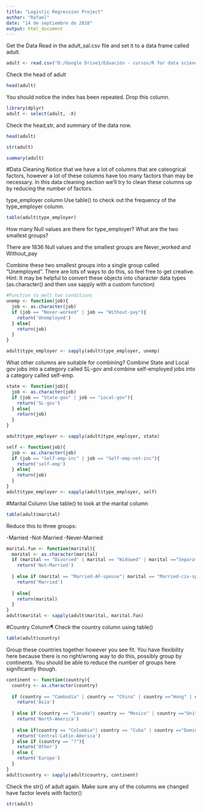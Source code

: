 ```yaml
---
title: "Logistic Regression Project"
author: "Rafael"
date: "14 de septiembre de 2018"
output: html_document
---
```


Get the Data
Read in the adult_sal.csv file and set it to a data frame called adult.
```r
adult <- read.csv("D:/Google Drive1/Eduación - cursos/R for data science/R-Course-HTML-Notes/R-Course-HTML-Notes/R-for-Data-Science-and-Machine-Learning/Training Exercises/Machine Learning Projects/CSV files for ML Projects/adult_sal.csv")
```

Check the head of adult
```r
head(adult)
```

You should notice the index has been repeated. Drop this column.
```r
library(dplyr)
adult <- select(adult, -X)
```

Check the head,str, and summary of the data now.
```r
head(adult)

str(adult)

summary(adult)
```

#Data Cleaning
Notice that we have a lot of columns that are cateogrical factors, however a lot of these columns have too many factors than may be necessary. In this data cleaning section we'll try to clean these columns up by reducing the number of factors.

type_employer column
Use table() to check out the frequency of the type_employer column.

```r
table(adult$type_employer)
```

How many Null values are there for type_employer? What are the two smallest groups?

There are 1836 Null values and the smallest groups are Never_worked and Without_pay

Combine these two smallest groups into a single group called "Unemployed". There are lots of ways to do this, so feel free to get creative. Hint: It may be helpful to convert these objects into character data types (as.character() and then use sapply with a custom function)

```r
#Function to melt two conditions
unemp <- function(job){
  job <- as.character(job)
  if (job == "Never-worked" | job == "Without-pay"){
    return('Unemployed')
  } else{
    return(job)
  }
}

adult$type_employer <- sapply(adult$type_employer, unemp)

```

What other columns are suitable for combining? Combine State and Local gov jobs into a category called SL-gov and combine self-employed jobs into a category called self-emp.

```r
state <- function(job){
  job <- as.character(job)
  if (job == "State-gov" | job == "Local-gov"){
    return('SL-gov')
  } else{
    return(job)
  }
}

adult$type_employer <- sapply(adult$type_employer, state)

self <- function(job){
  job <- as.character(job)
  if (job == "Self-emp-inc" | job == "Self-emp-not-inc"){
    return('self-emp')
  } else{
    return(job)
  }
}
adult$type_employer <- sapply(adult$type_employer, self)
```


#Marital Column
Use table() to look at the marital column
```r
table(adult$marital)
```

Reduce this to three groups:

-Married
-Not-Married
-Never-Married
```r
marital.fun <- function(marital){
  marital <- as.character(marital)
  if (marital == "Divorced" | marital == "Widowed" | marital =="Separated"){
    return('Not-Married')
  
  } else if (marital == "Married-AF-spouse"| marital == "Married-civ-spouse"| marital =="Married-spouse-absent") {
    return('Married')
  
  } else{
    return(marital)
  }
}
adult$marital <- sapply(adult$marital, marital.fun)
```

#Country Column¶
Check the country column using table()
```r
table(adult$country)
```

Group these countries together however you see fit. You have flexibility here because there is no right/wrong way to do this, possibly group by continents. You should be able to reduce the number of groups here significantly though.
```r
continent <- function(country){
  country <- as.character(country)
  
  if (country == "Cambodia" | country == "China" | country =="Hong" | country =="India" | country =="Iran" | country =="Japan"| country =="Laos"| country =="Philippines"| country =="Taiwan"|country =="Thailand"| country =="Vietnam"){
    return('Asia')
  
  } else if (country == "Canada"| country == "Mexico" | country =="United-States"| country == "Outlying-US(Guam-USVI-etc)") {
    return('North-America')
  
  } else if(country == "Columbia"| country == "Cuba" | country =="Dominican-Republic"| country == "Ecuador"| country == "El-Salvador"| country == "Guatemala"| country == "Haiti"| country == "Honduras"| country == "Jamaica"| country == "Nicaragua"| country == "Peru"| country == "Puerto-Rico"| country == "South"| country == "Trinidad&Tobago") {
    return('Central-Latin-America')
  } else if (country == "?"){
    return('Other')
  } else {
    return('Europe')
  }
}
adult$country <- sapply(adult$country, continent)
```

Check the str() of adult again. Make sure any of the columns we changed have factor levels with factor()

```r
str(adult)
```

